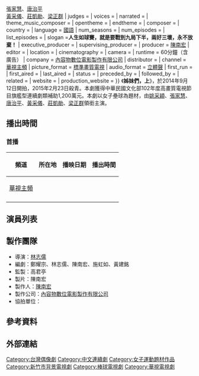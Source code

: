{{Distinguish|姊妹們追吧}}
{{Future tvshow}}
{{Infobox Television
| show_name            = 姊妹們，上
| original_name        = 
| image                = 
| caption              = 
| show_name_2          = 姊妹們上、上吧!姊妹們
| genre                = [[時代劇|時代劇]](前期)、[[時代劇|時代劇]](後期)
| format               = 
| creator              = 
| developer            = 
| writer               = 鄭耀宗、林志儒、陳南宏、施虹如、黃建銘
| director             = [[林志儒|林志儒]]
| creative_director    = 
| presenter            =   
| starring             ={{Nowrap begin}}[[姚采穎|姚采穎]]{{、w}}[[張家慧|張家慧]]、[[唐治平|唐治平]]<br>[[黃采儀|黃采儀]]、[[莊凱勛|莊凱勛]]、[[梁正群|梁正群]]
| judges               = 
| voices               = 
| narrated             = 
| theme_music_composer = 
| opentheme            = 
| endtheme             = 
| composer             = 
| country              = {{ROC-TW}}
| language             =  [[國語|國語]]
| num_seasons          =<!-- or num_series -->
| num_episodes         = 
| list_episodes        = 
| slogan               ='''人生如球賽，就是要戰到九局下半，兩好三壞，永不放棄！'''
| executive_producer   = 
| supervising_producer =
| producer             = [[陳南宏|陳南宏]]
| editor               = 
| location             = 
| cinematography       =
| camera               = 
| runtime              = 60分鐘（含廣告）
| company              = {{Nowrap begin}}[[內容物數位電影製作有限公司|內容物數位電影製作有限公司]]{{Nowrap end}}
| distributor          = 
| channel              = [[華視主頻|華視主頻]]
| picture_format       = [[標準畫質電視|標準畫質電視]]
| audio_format         = [[立體聲|立體聲]]
| first_run            = {{TWN}}
| first_aired          = {{start date|||}}
| last_aired           = {{end date|||}}
| status               = 
| preceded_by          =
| followed_by          =
| related              = 
| website              =
| production_website   = 
}}
《'''姊妹們，上'''》，於2014年9月12日開拍，2015年2月23日殺青。本劇獲得中華民國文化部102年度高畫質電視節目旗艦型連續劇類補助1,200萬元。本劇以女子壘球為題材，由[[姚采穎|姚采穎]]、[[張家慧|張家慧]]、[[唐治平|唐治平]]、[[黃采儀|黃采儀]]、[[莊凱勛|莊凱勛]]、[[梁正群|梁正群]]領銜主演。

== 播出時間 ==
{{Note24hUTC+8}}
=== 首播 ===
{| class="wikitable" style="text-align:center"
|- 
!頻道||所在地||播映日期||播出時間
|- 
|[[華視主頻|華視主頻]]||{{TWN}}||||
|-
|}
== 演員列表 ==


== 製作團隊 ==
* 導演：[[林志儒|林志儒]]
* 編劇：鄭耀宗、林志儒、陳南宏、施虹如、黃建銘
* 監製：高君亭 
* 製片：陳南宏
* 製作人：[[陳南宏|陳南宏]]
* 製作公司：[[內容物數位電影製作有限公司|內容物數位電影製作有限公司]]
* 協拍單位：

== 參考資料 ==
{{Reflist}}

== 外部連結 ==

{{電視節目的變遷
|電視台= {{TWN}} [[華視主頻|華視主頻]]
|播放檔次= 
|節目名稱= 姊妹們，上<br/>
|上一節目= －
|下一節目= －
}}

{{華視八點檔}}
{{DEFAULTSORT:Zi姊}}
[[Category:台灣偶像劇|Category:台灣偶像劇]]
[[Category:中文連續劇|Category:中文連續劇]]
[[Category:女子運動題材作品|Category:女子運動題材作品]]
[[Category:新竹市背景電視劇|Category:新竹市背景電視劇]]
[[Category:棒球電視劇|Category:棒球電視劇]]
[[Category:華視電視劇|Category:華視電視劇]]